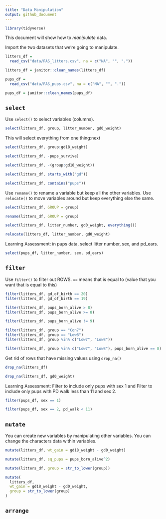 ```yaml
---
title: "Data Manipulation"
output: github_document
---
```


```r
library(tidyverse)
```


This document will show how to *manipulate* data.



Import the two datasets that we're going to manipulate.

```r
litters_df =
  read_csv("data/FAS_litters.csv", na = c("NA", "", "."))

litters_df = janitor::clean_names(litters_df)

pups_df =
  read_csv("data/FAS_pups.csv", na = c("NA", "", "."))

pups_df = janitor::clean_names(pups_df)
```


## `select`

Use `select()` to select variables (columns).

```r
select(litters_df, group, litter_number, gd0_weight)
```

This will select everything from one thing:next

```r
select(litters_df, group:gd18_weight)
```

```r
select(litters_df, -pups_survive)
```

```r
select(litters_df, -(group:gd18_weight))
```

```r
select(litters_df, starts_with("gd"))
```

```r
select(litters_df, contains("pups"))
```

Use `rename()` to rename a variable but keep all the other variables.
Use `relocate()` to move variables around but keep everything else the same.

```r
select(litters_df, GROUP = group)

rename(litters_df, GROUP = group)

select(litters_df, litter_number, gd0_weight, everything())

relocate(litters_df, litter_number, gd0_weight)
```


Learning Assessment: in pups data, select litter number, sex, and pd_ears.

```r
select(pups_df, litter_number, sex, pd_ears)
```


## `filter`

Use `filter()` to filter out ROWS.
`==` means that is equal to (value that you want that is equal to this)

```r
filter(litters_df, gd_of_birth == 20)
filter(litters_df, gd_of_birth == 19)
```

```r
filter(litters_df, pups_born_alive > 8)
filter(litters_df, pups_born_alive >= 8)
```

```r
filter(litters_df, pups_born_alive != 9)
```

```r
filter(litters_df, group == "Con7")
filter(litters_df, group == "Low8")
filter(litters_df, group %in% c("Low7", "Low8"))
```

```r
filter(litters_df, group %in% c("Low7", "Low8"), pups_born_alive == 8)
```

Get rid of rows that have missing values using `drop_na()`

```r
drop_na(litters_df)

drop_na(litters_df, gd0_weight)

```

Learning Assessment: Filter to include only pups with sex 1 and Filter to include only pups with PD walk less than 11 and sex 2.

```r
filter(pups_df, sex == 1)

filter(pups_df, sex == 2, pd_walk < 11)
```


## `mutate`

You can create new variables by manipulating other variables.
You can change the characters data within variables.

```r
mutate(litters_df, wt_gain = gd18_weight - gd0_weight)

mutate(litters_df, sq_pups = pups_born_alive^2)

mutate(litters_df, group = str_to_lower(group))

mutate(
  litters_df, 
  wt_gain = gd18_weight - gd0_weight,
  group = str_to_lower(group)
)
```


## `arrange`



